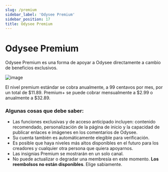 ```yaml
---
slug: /premium
sidebar_label: 'Odysee Premium'
sidebar_position: 17
title: Odysee Premium
---
```


# Odysee Premium

Odysee Premium es una forma de apoyar a Odysee directamente a cambio de beneficios exclusivos.

![image](/img/es/odysee-premium.png)

El nivel premium estándar se cobra anualmente, a 99 centavos por mes, por un total de $11.89. Premium+ se puede cobrar mensualmente a $2.99 o anualmente a $32.89.

### Algunas cosas que debe saber:

- Las funciones exclusivas y de acceso anticipado incluyen: contenido recomendado, personalización de la página de inicio y la capacidad de publicar enlaces e imágenes en los comentarios de Odysee.
- Su cuenta también es automáticamente elegible para verificación.
- Es posible que haya niveles más altos disponibles en el futuro para los creadores y cualquier otra persona que quiera apoyarnos.
- Las insignias Premium se mostrarán en un solo canal.
- No puede actualizar o degradar una membresía en este momento. **Los reembolsos no están disponibles**. Elige sabiamente.